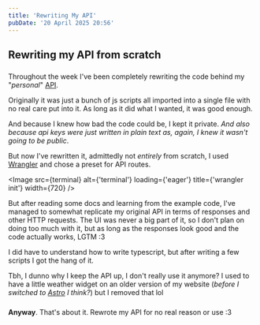 ```yaml
---
title: 'Rewriting My API'
pubDate: '20 April 2025 20:56'
---
```


## Rewriting my API from scratch

###

Throughout the week I've been completely rewriting the code behind my "*personal*" [API](https://api.invisyarcticfox.uk/).

Originally it was just a bunch of js scripts all imported into a single file with no real care put into it. As long as it did what I wanted, it was good enough.

And because I knew how bad the code could be, I kept it private. *And also because api keys were just written in plain text as, again, I knew it wasn't going to be public*.

But now I've rewritten it, admittedly not *entirely* from scratch, I used [Wrangler](https://developers.cloudflare.com/workers/wrangler/) and chose a preset for API routes.

<Image
  src={terminal} alt={'terminal'}
  loading={'eager'} title={'wrangler init'}
  width={720}
/>

But after reading some docs and learning from the example code, I've managed to somewhat replicate my original API in terms of responses and other HTTP requests. The UI was never a big part of it, so I don't plan on doing too much with it, but as long as the responses look good and the code actually works, LGTM :3

I did have to understand how to write typescript, but after writing a few scripts I got the hang of it.

Tbh, I dunno why I keep the API up, I don't really use it anymore? I used to have a little weather widget on an older version of my website (*before I switched to [Astro](https://astro.build) I think?*) but I removed that lol

###

**Anyway**. That's about it. Rewrote my API for no real reason or use :3